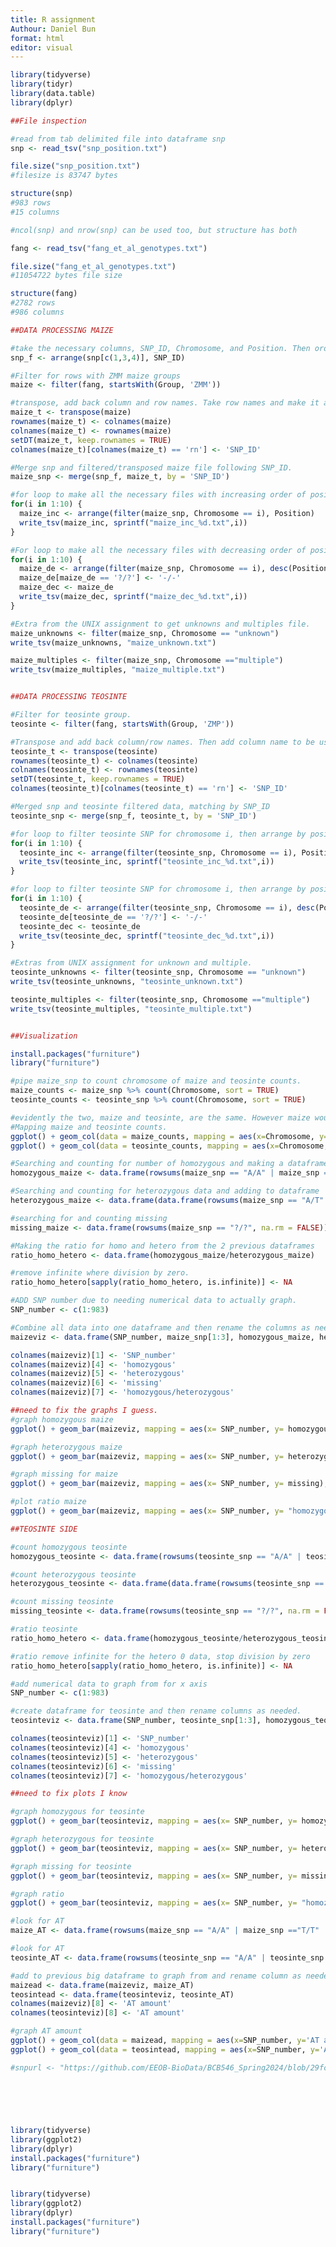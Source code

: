 ---
title: R assignment
Authour: Daniel Bun
format: html
editor: visual
---

```{r}
library(tidyverse)
library(tidyr)
library(data.table)
library(dplyr)

##File inspection

#read from tab delimited file into dataframe snp
snp <- read_tsv("snp_position.txt")

file.size("snp_position.txt")
#filesize is 83747 bytes

structure(snp)
#983 rows
#15 columns

#ncol(snp) and nrow(snp) can be used too, but structure has both

fang <- read_tsv("fang_et_al_genotypes.txt")

file.size("fang_et_al_genotypes.txt")
#11054722 bytes file size

structure(fang)
#2782 rows
#986 columns

##DATA PROCESSING MAIZE

#take the necessary columns, SNP_ID, Chromosome, and Position. Then order by SNP_ID.
snp_f <- arrange(snp[c(1,3,4)], SNP_ID)

#Filter for rows with ZMM maize groups
maize <- filter(fang, startsWith(Group, 'ZMM')) 

#transpose, add back column and row names. Take row names and make it a column to be used for the merge.
maize_t <- transpose(maize)
rownames(maize_t) <- colnames(maize)
colnames(maize_t) <- rownames(maize)
setDT(maize_t, keep.rownames = TRUE)
colnames(maize_t)[colnames(maize_t) == 'rn'] <- 'SNP_ID'

#Merge snp and filtered/transposed maize file following SNP_ID.
maize_snp <- merge(snp_f, maize_t, by = 'SNP_ID')

#for loop to make all the necessary files with increasing order of position.
for(i in 1:10) {
  maize_inc <- arrange(filter(maize_snp, Chromosome == i), Position)
  write_tsv(maize_inc, sprintf("maize_inc_%d.txt",i))
}

#For loop to make all the necessary files with decreasing order of position.
for(i in 1:10) {
  maize_de <- arrange(filter(maize_snp, Chromosome == i), desc(Position))
  maize_de[maize_de == '?/?'] <- '-/-'
  maize_dec <- maize_de
  write_tsv(maize_dec, sprintf("maize_dec_%d.txt",i))
}

#Extra from the UNIX assignment to get unknowns and multiples file.
maize_unknowns <- filter(maize_snp, Chromosome == "unknown")
write_tsv(maize_unknowns, "maize_unknown.txt")

maize_multiples <- filter(maize_snp, Chromosome =="multiple")
write_tsv(maize_multiples, "maize_multiple.txt")


##DATA PROCESSING TEOSINTE 

#Filter for teosinte group.
teosinte <- filter(fang, startsWith(Group, 'ZMP')) 

#Transpose and add back column/row names. Then add column name to be used later.
teosinte_t <- transpose(teosinte)
rownames(teosinte_t) <- colnames(teosinte)
colnames(teosinte_t) <- rownames(teosinte)
setDT(teosinte_t, keep.rownames = TRUE)
colnames(teosinte_t)[colnames(teosinte_t) == 'rn'] <- 'SNP_ID'

#Merged snp and teosinte filtered data, matching by SNP_ID
teosinte_snp <- merge(snp_f, teosinte_t, by = 'SNP_ID')

#for loop to filter teosinte SNP for chromosome i, then arrange by position increasing. Print out a txt file.
for(i in 1:10) {
  teosinte_inc <- arrange(filter(teosinte_snp, Chromosome == i), Position)
  write_tsv(teosinte_inc, sprintf("teosinte_inc_%d.txt",i))
}

#for loop to filter teosinte SNP for chromosome i, then arrange by position decreasing and replace ?/? with -/-. Print out a txt file.
for(i in 1:10) {
  teosinte_de <- arrange(filter(teosinte_snp, Chromosome == i), desc(Position))
  teosinte_de[teosinte_de == '?/?'] <- '-/-'
  teosinte_dec <- teosinte_de
  write_tsv(teosinte_dec, sprintf("teosinte_dec_%d.txt",i))
}

#Extras from UNIX assignment for unknown and multiple.
teosinte_unknowns <- filter(teosinte_snp, Chromosome == "unknown")
write_tsv(teosinte_unknowns, "teosinte_unknown.txt")

teosinte_multiples <- filter(teosinte_snp, Chromosome =="multiple")
write_tsv(teosinte_multiples, "teosinte_multiple.txt")


##Visualization

install.packages("furniture")
library("furniture")

#pipe maize_snp to count chromosome of maize and teosinte counts.
maize_counts <- maize_snp %>% count(Chromosome, sort = TRUE)
teosinte_counts <- teosinte_snp %>% count(Chromosome, sort = TRUE)

#evidently the two, maize and teosinte, are the same. However maize would have more SNP data due to having more columns.
#Mapping maize and teosinte counts.
ggplot() + geom_col(data = maize_counts, mapping = aes(x=Chromosome, y=n))
ggplot() + geom_col(data = teosinte_counts, mapping = aes(x=Chromosome, y=n))

#Searching and counting for number of homozygous and making a dataframe for it
homozygous_maize <- data.frame(rowsums(maize_snp == "A/A" | maize_snp =="T/T" | maize_snp == "C/C" | maize_snp == "G/G", na.rm = FALSE))

#Searching and counting for heterozygous data and adding to dataframe 
heterozygous_maize <- data.frame(data.frame(rowsums(maize_snp == "A/T" | maize_snp =="A/C" | maize_snp == "A/G" | maize_snp == "T/A" | maize_snp == "T/C" | maize_snp == "T/G" | maize_snp == "C/A" | maize_snp == "C/T" | maize_snp == "C/G" | maize_snp == "G/A" | maize_snp == "G/T" | maize_snp == "G/C", na.rm = FALSE)))

#searching for and counting missing
missing_maize <- data.frame(rowsums(maize_snp == "?/?", na.rm = FALSE))

#Making the ratio for homo and hetero from the 2 previous dataframes
ratio_homo_hetero <- data.frame(homozygous_maize/heterozygous_maize)

#remove infinite where division by zero.
ratio_homo_hetero[sapply(ratio_homo_hetero, is.infinite)] <- NA

#ADD SNP number due to needing numerical data to actually graph.
SNP_number <- c(1:983)

#Combine all data into one dataframe and then rename the columns as needed.
maizeviz <- data.frame(SNP_number, maize_snp[1:3], homozygous_maize, heterozygous_maize, missing_maize, ratio_homo_hetero)

colnames(maizeviz)[1] <- 'SNP_number'
colnames(maizeviz)[4] <- 'homozygous'
colnames(maizeviz)[5] <- 'heterozygous'
colnames(maizeviz)[6] <- 'missing'
colnames(maizeviz)[7] <- 'homozygous/heterozygous'

##need to fix the graphs I guess.
#graph homozygous maize
ggplot() + geom_bar(maizeviz, mapping = aes(x= SNP_number, y= homozygous), stat = "identity") + scale_x_continuous() + labs(title = "Amount of Homozygous SNP Sites in Maize", x = "SNP ID", y = "Amount of Homozygous SNPs")

#graph heterozygous maize
ggplot() + geom_bar(maizeviz, mapping = aes(x= SNP_number, y= heterozygous), stat = "identity") + scale_x_continuous() + labs(title = "Amount of Heterozygous SNP Sites in Maize", x = "SNP ID", y = "Amount of Heterozygous SNPs")

#graph missing for maize
ggplot() + geom_bar(maizeviz, mapping = aes(x= SNP_number, y= missing), stat = "identity") + scale_x_continuous() + labs(title = "Amount of Missing SNP Sites in Maize", x = "SNP ID", y = "Amount of Missing SNPs")

#plot ratio maize
ggplot() + geom_bar(maizeviz, mapping = aes(x= SNP_number, y= "homozygous/heterozysgous"), stat = "identity") + scale_x_continuous() + labs(title = "Proportion of homozygous and heterozygous in Maize", x = "SNP ID", y = "Proportion of homozygous and heterozygous")

##TEOSINTE SIDE

#count homozygous teosinte
homozygous_teosinte <- data.frame(rowsums(teosinte_snp == "A/A" | teosinte_snp =="T/T" | teosinte_snp == "C/C" | teosinte_snp == "G/G", na.rm = FALSE))

#count heterozygous teosinte
heterozygous_teosinte <- data.frame(data.frame(rowsums(teosinte_snp == "A/T" | teosinte_snp =="A/C" | teosinte_snp == "A/G" | teosinte_snp == "T/A" | teosinte_snp == "T/C" | teosinte_snp == "T/G" | teosinte_snp == "C/A" | teosinte_snp == "C/T" | teosinte_snp == "C/G" | teosinte_snp == "G/A" | teosinte_snp == "G/T" | teosinte_snp == "G/C", na.rm = FALSE)))

#count missing teosinte
missing_teosinte <- data.frame(rowsums(teosinte_snp == "?/?", na.rm = FALSE))

#ratio teosinte
ratio_homo_hetero <- data.frame(homozygous_teosinte/heterozygous_teosinte)

#ratio remove infinite for the hetero 0 data, stop division by zero
ratio_homo_hetero[sapply(ratio_homo_hetero, is.infinite)] <- NA

#add numerical data to graph from for x axis
SNP_number <- c(1:983)

#create dataframe for teosinte and then rename columns as needed.
teosinteviz <- data.frame(SNP_number, teosinte_snp[1:3], homozygous_teosinte, heterozygous_teosinte, missing_teosinte, ratio_homo_hetero)

colnames(teosinteviz)[1] <- 'SNP_number'
colnames(teosinteviz)[4] <- 'homozygous'
colnames(teosinteviz)[5] <- 'heterozygous'
colnames(teosinteviz)[6] <- 'missing'
colnames(teosinteviz)[7] <- 'homozygous/heterozygous'

##need to fix plots I know

#graph homozygous for teosinte
ggplot() + geom_bar(teosinteviz, mapping = aes(x= SNP_number, y= homozygous), stat = "identity") + scale_x_continuous() + labs(title = "Amount of Homozygous SNP Sites in Teosinte", x = "SNP ID", y = "Amount of Homozygous SNPs")

#graph heterozygous for teosinte
ggplot() + geom_bar(teosinteviz, mapping = aes(x= SNP_number, y= heterozygous), stat = "identity") + scale_x_continuous() + labs(title = "Amount of Heterozygous SNP Sites in Teosinte", x = "SNP ID", y = "Amount of Heterozygous SNPs")

#graph missing for teosinte
ggplot() + geom_bar(teosinteviz, mapping = aes(x= SNP_number, y= missing), stat = "identity") + scale_x_continuous() + labs(title = "Amount of Missing SNP Sites in Teosinte", x = "SNP ID", y = "Amount of Missing SNPs")

#graph ratio
ggplot() + geom_bar(teosinteviz, mapping = aes(x= SNP_number, y= "homozygous/heterozysgous"), stat = "identity") + scale_x_continuous() + labs(title = "Proportion of homozygous and heterozygous in Teosinte", x = "SNP ID", y = "Proportion of homozygous and heterozygous")

#look for AT
maize_AT <- data.frame(rowsums(maize_snp == "A/A" | maize_snp =="T/T" | maize_snp == "A/T" | maize_snp == "T/A" , na.rm = FALSE))

#look for AT
teosinte_AT <- data.frame(rowsums(teosinte_snp == "A/A" | teosinte_snp =="T/T", teosinte_snp == "A/T" | teosinte_snp == "T/A", na.rm = FALSE))

#add to previous big dataframe to graph from and rename column as needed.
maizead <- data.frame(maizeviz, maize_AT)
teosintead <- data.frame(teosinteviz, teosinte_AT)
colnames(maizeviz)[8] <- 'AT amount'
colnames(teosinteviz)[8] <- 'AT amount'

#graph AT amount
ggplot() + geom_col(data = maizead, mapping = aes(x=SNP_number, y='AT amount'))
ggplot() + geom_col(data = teosintead, mapping = aes(x=SNP_number, y='AT amount'))

```

```{r}

#snpurl <- "https://github.com/EEOB-BioData/BCB546_Spring2024/blob/29fc8f45a1f28a1376e62ef5fceff9b99cb409d3/assignments/UNIX_Assignment/snp_position.txt"




```

```{r}

```

## 

```{r}



```

```{r}
library(tidyverse)
library(ggplot2)
library(dplyr)
install.packages("furniture")
library("furniture")



```

```{r}
library(tidyverse)
library(ggplot2)
library(dplyr)
install.packages("furniture")
library("furniture")


```

```{r}


```
